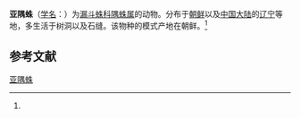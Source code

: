 {{Speciesbox
| name = 亚隅蛛
| status = 
| status_system = 
| image = 
| genus = Tegenaria
| species = secunda
| authority = (Paik, 1971)<ref name='id14003'>{{cite web| url =http://www.bioinfo.cn/db05/BjdwSpecies.php?action=view&id=14003| title =亚隅蛛| work =《中国动物物种编目数据库》| publisher =中国科学院微生物研究所| author =中国科学院动物研究所| accessdate =2009-04-28| deadurl =yes| archiveurl =https://web.archive.org/web/20160305033836/http://www.bioinfo.cn/db05/BjdwSpecies.php?action=view&id=14003| archivedate =2016-03-05}}</ref>
}}

'''亚隅蛛'''（[[学名|学名]]：{{lang|la|''Tegenaria secunda''}}）为[[漏斗蛛科|漏斗蛛科]][[隅蛛属|隅蛛属]]的动物。分布于[[朝鲜|朝鲜]]以及[[中国大陆|中国大陆]]的[[辽宁|辽宁]]等地，多生活于树洞以及石缝。该物种的模式产地在朝鲜。<ref name='id14003'/>

== 参考文献 ==
{{reflist}}

{{Wikispecies|Tegenaria secunda}}

[[Category:隅蛛属|亚隅蛛]]


{{蜘蛛小作品}}